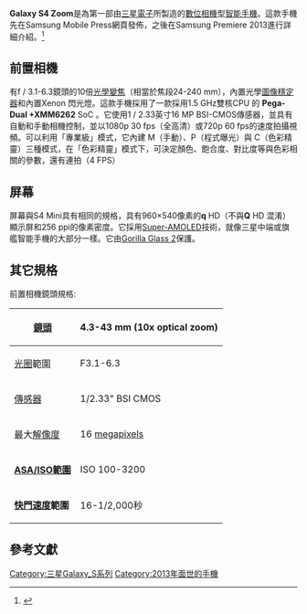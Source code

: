 {{noteTA
|G1=IT
|1=zh-hans:智能手机;zh-hant:智慧型手機;zh-tw:智慧型手機;zh-hk:智能手機;zh-mo:智能手機;
|2=zh-hans:照相手机;zh-hant:照相手機;zh-tw:照相手機;zh-hk:相機手機;zh-mo:相機手機;
}}
{{Pathnav|三星電子|三星手機|Samsung Galaxy S系列}}
{{Infobox Mobile
| name             = Samsung Galaxy S4 Zoom
| image            = Samsung GALAXY S4 zoom (White).jpg
| imagesize        = 200px
| caption          =
| image2           =
| manufacturer     = [[三星电子|三星电子]]
| carrier          =
| released         = 2013年6月20日
| available        =
| series           = [[Samsung_Galaxy_S系列|Samsung Galaxy S系列]]
| related          = [[Samsung_Galaxy_S4_Mini|Samsung Galaxy S4 Mini]],[[Samsung_Galaxy_Mega|Samsung Galaxy Mega]],[[Samsung_Galaxy_S4|Samsung Galaxy S4]],[[Samsung_Galaxy_S4_Active|Samsung Galaxy S4 Active]]
| predecessor      =
| successor        = [[Samsung_Galaxy_K_zoom|Samsung Galaxy K zoom]]
| status           = 已发布
| form             =
| size             = 125.5 x 63.5 x 15.4mm
| weight           = 208g
| networks         = [[2.5G|2.5G]] [[GSM|GSM]]/[[GPRS|GPRS]]/[[EDGE|EDGE]] – 850, 900, 1800, 1900 MHz, [[3G|3G]] [[HSPA|HSPA]]+ – 850, 900, 1900, 2100 MHz
| os               = [[Android|Android]] 4.4.2 (Kit Kat)
| cpu              = 1.5 GHz Pega-Dual +XMM6262
| gpu              = Mali-400
| screen           = 4.3" Super [[AMOLED|AMOLED]] (540 x 960)
| exterior_screen  =
| input            = [[电容式|电容式]][[多点触控|多点触控]][[显示屏|显示屏]]
| interior_memory  = 16 / 32 GB
| memory           = 2GB LP [[DDR3|DDR3]] RAM
| memory_card      = 支援最大64GB
| connectivity     = [[GPS|GPS]] / [[GLONASS|GLONASS]], [[Wi-Fi|Wi-Fi]] (802.11 a/b/g/n/ac), [[Bluetooth|Bluetooth]] 4.0, [[MHL|MHL]] 2.0, [[近場通訊|NFC]], IR LED
| battery          = 2330mAh（可更换充电式锂电池）
| camera           = 1600万像素
| 2nd_camera       = 190万像素
| default ringtone = Over the horizon
| music            = Over the horizon
}}
'''Galaxy S4 Zoom'''是為第一部由[[三星電子|三星電子]]所製造的[[數位相機|數位相機]]型[[智能手機|智能手機]]。這款手機先在Samsung Mobile Press網頁發佈，之後在Samsung Premiere 2013進行詳細介紹。<ref>{{cite news|url=http://iservice.libertytimes.com.tw/3c/news.php?no=9989&type=1|title=10 倍變焦三星 GALAXY S4 zoom|publisher= 自由新聞網|date=2013-7-191|accessdate=2017-07-23}}</ref>

== 前置相機 ==
有f / 3.1-6.3鏡頭的10倍[[變焦鏡頭|光學變焦]]（相當於焦段24-240 mm），內置光學[[圖像穩定器|圖像穩定器]]和內置Xenon 閃光燈。這款手機採用了一款採用1.5 GHz雙核CPU 的 '''Pega-Dual +XMM6262''' SoC 。它使用1 / 2.33英寸16 MP BSI-CMOS傳感器，並具有自動和手動相機控制，並以1080p 30 fps（全高清）或720p 60 fps的速度拍攝視頻。可以利用「專業級」模式，它內建 M（手動）、P（程式曝光）與 C（色彩精靈）三種模式，在「色彩精靈」模式下，可決定顏色、飽合度、對比度等與色彩相關的參數，還有連拍（4 FPS）

== 屏幕 ==
屏幕與S4 Mini具有相同的規格，具有960×540像素的'''q''' HD（不與'''Q''' HD 混淆）顯示屏和256 ppi的像素密度。它採用[[Super-AMOLED|Super-AMOLED]]技術，就像三星中端或旗艦智能手機的大部分一樣。它由[[Gorilla_Glass_2|Gorilla Glass 2]]保護。

== 其它規格 ==
前置相機鏡頭規格:
{| class="wikitable"
|-
![[鏡頭|鏡頭]]
| 4.3-43 mm (10x optical zoom)
|-
![[光圈|光圈]]範圍
| F3.1-6.3
|-
![[傳感器|傳感器]]
| 1/2.33" BSI CMOS
|-
!最大[[解像度|解像度]]
| 16 [[Pixel#Megapixel|megapixels]]
|-
!'''[[感光度|ASA/ISO範圍]]'''
| ISO 100-3200
|-
!'''[[快門速度|快門速度]]範圍'''
| 16-1/2,000秒
|}

== 參考文獻 ==
{{reflist}}

{{Galaxy S}}
{{Android other}}

[[Category:三星Galaxy_S系列|Category:三星Galaxy_S系列]]
[[Category:2013年面世的手機|Category:2013年面世的手機]]